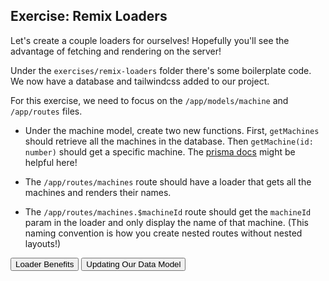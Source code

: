 
## Exercise: Remix Loaders

Let's create a couple loaders for ourselves! Hopefully you'll see the advantage
of fetching and rendering on the server!

Under the `exercises/remix-loaders` folder there's some boilerplate code. We now
have a database and tailwindcss added to our project.

For this exercise, we need to focus on the `/app/models/machine` and
`/app/routes` files.

- Under the machine model, create two new functions. First, `getMachines` should
  retrieve all the machines in the database. Then `getMachine(id: number)`
  should get a specific machine. The
  [prisma docs](https://www.prisma.io/docs/concepts/components/prisma-client/crud)
  might be helpful here!

- The `/app/routes/machines` route should have a loader that gets all the
  machines and renders their names.

- The `/app/routes/machines.$machineId` route should get the `machineId` param
  in the loader and only display the name of that machine. (This naming
  convention is how you create nested routes without nested layouts!)


<div className="button-group">
  <Link to="/modules/remix-loaders/loader-benefits">
    <button>Loader Benefits</button>
  </Link>

  <Link to="/modules/remix-actions/updating-our-data-model">
    <button>Updating Our Data Model</button>
  </Link>
</div>
